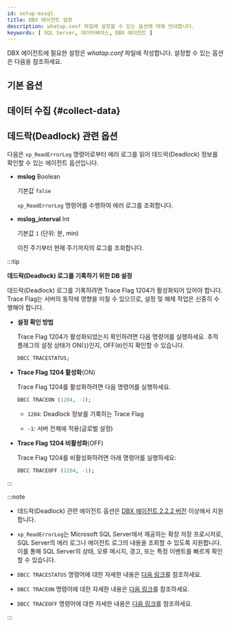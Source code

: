 ```yaml
---
id: setup-mssql
title: DBX 에이전트 설정
description: whatap.conf 파일에 설정할 수 있는 옵션에 대해 안내합니다.
keywords: [ SQL Server, 데이터베이스, DBX 에이전트 ]
---
```




DBX 에이전트에 필요한 설정은 *whatap.conf* 파일에 작성합니다. 설정할 수 있는 옵션은 다음을 참조하세요.

## 기본 옵션

<Dbagentdbxbasicoption />


## 데이터 수집 {#collect-data}

<Dbagentsettingdatacollection /> 


## 데드락(Deadlock) 관련 옵션

다음은 `xp_ReadErrorLog` 명령어로부터 에러 로그를 읽어 데드락(Deadlock) 정보를 확인할 수 있는 에이전트 옵션입니다.

* **mslog** <span class='type'>Boolean</span>

  기본값 `false`

  `xp_ReadErrorLog` 명령어를 수행하여 에러 로그를 조회합니다.

* **mslog_interval** <span class='type'>Int</span>

  기본값 `1` (단위: 분, min)

  이전 주기부터 현재 주기까지의 로그를 조회합니다.

:::tip

**데드락(Deadlock) 로그를 기록하기 위한 DB 설정**

데드락(Deadlock) 로그를 기록하려면 Trace Flag 1204가 활성화되어 있어야 합니다. Trace Flag는 서버의 동작에 영향을 미칠 수 있으므로, 설정 및 해제 작업은 신중히 수행해야 합니다.

* **설정 확인 방법**

  Trace Flag 1204가 활성화되었는지 확인하려면 다음 명령어를 실행하세요. 추적 플래그의 설정 상태가 ON(`1`)인지, OFF(`0`)인지 확인할 수 있습니다.

  ```sql
  DBCC TRACESTATUS;
  ```

* **Trace Flag 1204 활성화**(ON)

  Trace Flag 1204를 활성화하려면 다음 명령어를 실행하세요.

  ```sql
  DBCC TRACEON (1204, -1);
  ```

  * `1204`: Deadlock 정보를 기록하는 Trace Flag

  * `-1`: 서버 전체에 적용(글로벌 설정)

* **Trace Flag 1204 비활성화**(OFF)

  Trace Flag 1204를 비활성화하려면 아래 명령어를 실행하세요:

  ```sql
  DBCC TRACEOFF (1204, -1);
  ```

:::

:::note

* 데드락(Deadlock) 관련 에이전트 옵션은 [DBX 에이전트 2.2.2 버전](../release-notes/db/dbx-2_2_2) 이상에서 지원합니다.

* `xp_ReadErrorLog`는 Microsoft SQL Server에서 제공하는 확장 저장 프로시저로, SQL Server의 에러 로그나 에이전트 로그의 내용을 조회할 수 있도록 지원합니다. 이를 통해 SQL Server의 상태, 오류 메시지, 경고, 또는 특정 이벤트를 빠르게 확인할 수 있습니다.

* `DBCC TRACESTATUS` 명령어에 대한 자세한 내용은 [다음 링크](https://learn.microsoft.com/sql/t-sql/database-console-commands/dbcc-tracestatus-transact-sql?view=sql-server-ver16)를 참조하세요.

* `DBCC TRACEON` 명령어에 대한 자세한 내용은 [다음 링크](https://learn.microsoft.com/sql/t-sql/database-console-commands/dbcc-traceon-transact-sql?view=sql-server-ver16)를 참조하세요.

* `DBCC TRACEOFF` 명령어에 대한 자세한 내용은 [다음 링크](https://learn.microsoft.com/sql/t-sql/database-console-commands/dbcc-traceoff-transact-sql?view=sql-server-ver16)를 참조하세요.

:::



<Dbaes256encrypt />  


<Dbsettingagentnamedetails level={2} agentType="DBX" />